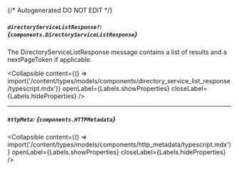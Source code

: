 {/* Autogenerated DO NOT EDIT  */}

##### `directoryServiceListResponse?`: *{`components.DirectoryServiceListResponse`}*
The DirectoryServiceListResponse message contains a list of results and a nextPageToken if applicable.

<Collapsible content={() => import('/content/types/models/components/directory_service_list_response/typescript.mdx')} openLabel={Labels.showProperties} closeLabel={Labels.hideProperties} />


---
##### `httpMeta`: *{`components.HTTPMetadata`}*

<Collapsible content={() => import('/content/types/models/components/http_metadata/typescript.mdx')} openLabel={Labels.showProperties} closeLabel={Labels.hideProperties} />



